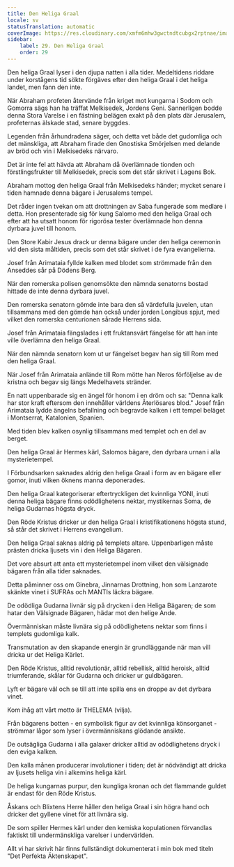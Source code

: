 ```yaml
---
title: Den Heliga Graal
locale: sv
statusTranslation: automatic
coverImage: https://res.cloudinary.com/xmfm6mhw3gwctndtcubgx2rptnae/image/upload/v1741354419/small_cover_la_gran_rebelion_28716e29d2.webp
sidebar:
    label: 29. Den Heliga Graal
    order: 29
---
```

Den heliga Graal lyser i den djupa natten i alla tider. Medeltidens riddare under korstågens tid sökte förgäves efter den heliga Graal i det heliga landet, men fann den inte.

När Abraham profeten återvände från kriget mot kungarna i Sodom och Gomorra sägs han ha träffat Melkisedek, Jordens Geni. Sannerligen bodde denna Stora Varelse i en fästning belägen exakt på den plats där Jerusalem, profeternas älskade stad, senare byggdes.

Legenden från århundradena säger, och detta vet både det gudomliga och det mänskliga, att Abraham firade den Gnostiska Smörjelsen med delande av bröd och vin i Melkisedeks närvaro.

Det är inte fel att hävda att Abraham då överlämnade tionden och förstlingsfrukter till Melkisedek, precis som det står skrivet i Lagens Bok.

Abraham mottog den heliga Graal från Melkisedeks händer; mycket senare i tiden hamnade denna bägare i Jerusalems tempel.

Det råder ingen tvekan om att drottningen av Saba fungerade som medlare i detta. Hon presenterade sig för kung Salomo med den heliga Graal och efter att ha utsatt honom för rigorösa tester överlämnade hon denna dyrbara juvel till honom.

Den Store Kabir Jesus drack ur denna bägare under den heliga ceremonin vid den sista måltiden, precis som det står skrivet i de fyra evangelierna.

Josef från Arimataia fyllde kalken med blodet som strömmade från den Anseddes sår på Dödens Berg.

När den romerska polisen genomsökte den nämnda senatorns bostad hittade de inte denna dyrbara juvel.

Den romerska senatorn gömde inte bara den så värdefulla juvelen, utan tillsammans med den gömde han också under jorden Longibus spjut, med vilket den romerska centurionen sårade Herrens sida.

Josef från Arimataia fängslades i ett fruktansvärt fängelse för att han inte ville överlämna den heliga Graal.

När den nämnda senatorn kom ut ur fängelset begav han sig till Rom med den heliga Graal.

När Josef från Arimataia anlände till Rom mötte han Neros förföljelse av de kristna och begav sig längs Medelhavets stränder.

En natt uppenbarade sig en ängel för honom i en dröm och sa: "Denna kalk har stor kraft eftersom den innehåller världens Återlösares blod." Josef från Arimataia lydde ängelns befallning och begravde kalken i ett tempel beläget i Montserrat, Katalonien, Spanien.

Med tiden blev kalken osynlig tillsammans med templet och en del av berget.

Den heliga Graal är Hermes kärl, Salomos bägare, den dyrbara urnan i alla mysterietempel.

I Förbundsarken saknades aldrig den heliga Graal i form av en bägare eller gomor, inuti vilken öknens manna deponerades.

Den heliga Graal kategoriserar eftertryckligen det kvinnliga YONI, inuti denna heliga bägare finns odödlighetens nektar, mystikernas Soma, de heliga Gudarnas högsta dryck.

Den Röde Kristus dricker ur den heliga Graal i kristifikationens högsta stund, så står det skrivet i Herrens evangelium.

Den heliga Graal saknas aldrig på templets altare. Uppenbarligen måste prästen dricka ljusets vin i den Heliga Bägaren.

Det vore absurt att anta ett mysterietempel inom vilket den välsignade bägaren från alla tider saknades.

Detta påminner oss om Ginebra, Jinnarnas Drottning, hon som Lanzarote skänkte vinet i SUFRAs och MANTIs läckra bägare.

De odödliga Gudarna livnär sig på drycken i den Heliga Bägaren; de som hatar den Välsignade Bägaren, hädar mot den helige Ande.

Övermänniskan måste livnära sig på odödlighetens nektar som finns i templets gudomliga kalk.

Transmutation av den skapande energin är grundläggande när man vill dricka ur det Heliga Kärlet.

Den Röde Kristus, alltid revolutionär, alltid rebellisk, alltid heroisk, alltid triumferande, skålar för Gudarna och dricker ur guldbägaren.

Lyft er bägare väl och se till att inte spilla ens en droppe av det dyrbara vinet.

Kom ihåg att vårt motto är THELEMA (vilja).

Från bägarens botten - en symbolisk figur av det kvinnliga könsorganet - strömmar lågor som lyser i övermänniskans glödande ansikte.

De outsägliga Gudarna i alla galaxer dricker alltid av odödlighetens dryck i den eviga kalken.

Den kalla månen producerar involutioner i tiden; det är nödvändigt att dricka av ljusets heliga vin i alkemins heliga kärl.

De heliga kungarnas purpur, den kungliga kronan och det flammande guldet är endast för den Röde Kristus.

Åskans och Blixtens Herre håller den heliga Graal i sin högra hand och dricker det gyllene vinet för att livnära sig.

De som spiller Hermes kärl under den kemiska kopulationen förvandlas faktiskt till undermänskliga varelser i undervärlden.

Allt vi har skrivit här finns fullständigt dokumenterat i min bok med titeln "Det Perfekta Äktenskapet".

